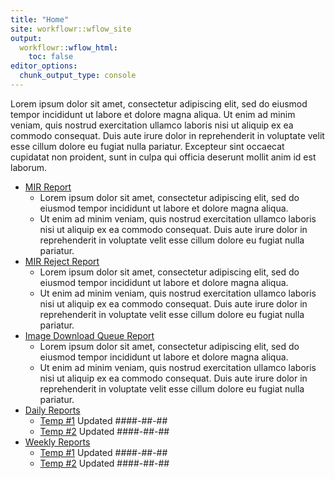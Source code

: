 ```yaml
---
title: "Home"
site: workflowr::wflow_site
output:
  workflowr::wflow_html:
    toc: false
editor_options:
  chunk_output_type: console
---
```


Lorem ipsum dolor sit amet, consectetur adipiscing elit, sed do eiusmod tempor incididunt ut labore et dolore magna aliqua. Ut enim ad minim veniam, quis nostrud exercitation ullamco laboris nisi ut aliquip ex ea commodo consequat. Duis aute irure dolor in reprehenderit in voluptate velit esse cillum dolore eu fugiat nulla pariatur. Excepteur sint occaecat cupidatat non proident, sunt in culpa qui officia deserunt mollit anim id est laborum.

* [MIR Report](mir_report.html)
  + Lorem ipsum dolor sit amet, consectetur adipiscing elit, sed do eiusmod tempor incididunt ut labore et dolore magna aliqua.
  + Ut enim ad minim veniam, quis nostrud exercitation ullamco laboris nisi ut aliquip ex ea commodo consequat. Duis aute irure dolor in reprehenderit in voluptate velit esse cillum dolore eu fugiat nulla pariatur.
  
* [MIR Reject Report](mir_reject_report.html)
  + Lorem ipsum dolor sit amet, consectetur adipiscing elit, sed do eiusmod tempor incididunt ut labore et dolore magna aliqua.
  + Ut enim ad minim veniam, quis nostrud exercitation ullamco laboris nisi ut aliquip ex ea commodo consequat. Duis aute irure dolor in reprehenderit in voluptate velit esse cillum dolore eu fugiat nulla pariatur.

* [Image Download Queue Report](image_dl_queue_report.html)
  + Lorem ipsum dolor sit amet, consectetur adipiscing elit, sed do eiusmod tempor incididunt ut labore et dolore magna aliqua.
  + Ut enim ad minim veniam, quis nostrud exercitation ullamco laboris nisi ut aliquip ex ea commodo consequat. Duis aute irure dolor in reprehenderit in voluptate velit esse cillum dolore eu fugiat nulla pariatur.
  
* [Daily Reports](image_dl_queue_report.html)
  + [Temp #1](NA) Updated ####-##-##
  + [Temp #2](NA) Updated ####-##-##

* [Weekly Reports](image_dl_queue_report.html)
  + [Temp #1](NA) Updated ####-##-##
  + [Temp #2](NA) Updated ####-##-##

